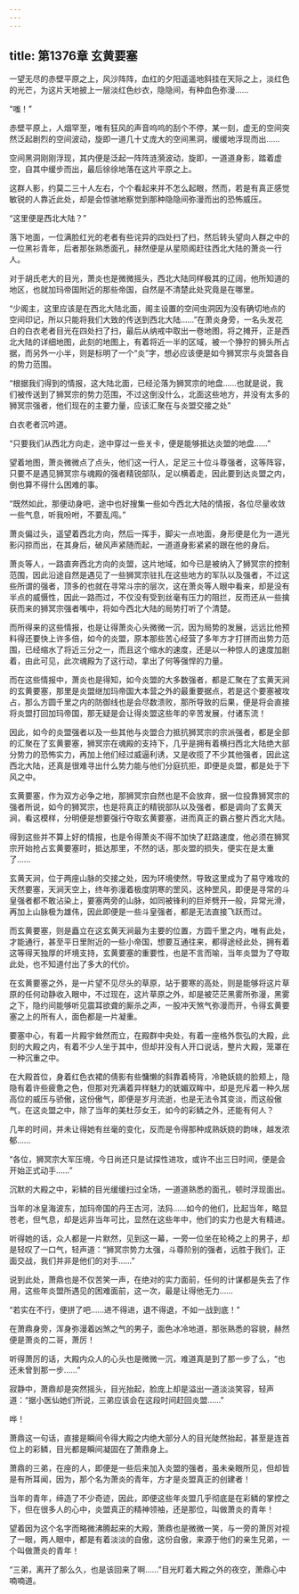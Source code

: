 ```yaml
---
---
---
```

title: 第1376章 玄黄要塞
---



一望无尽的赤壁平原之上，风沙阵阵，血红的夕阳遥遥地斜挂在天际之上，淡红色的光芒，为这片天地披上一层淡红色纱衣，隐隐间，有种血色弥漫……

“嗤！”

赤壁平原上，人烟罕至，唯有狂风的声音呜呜的刮个不停，某一刻，虚无的空间突然泛起剧烈的空间波动，旋即一道几十丈庞大的空间黑洞，缓缓地浮现而出……

空间黑洞刚刚浮现，其内便是泛起一阵阵涟漪波动，旋即，一道道身影，踏着虚空，自其中缓步而出，最后徐徐地落在这片平原之上。

这群人影，约莫二三十人左右，个个看起来并不怎么起眼，然而，若是有真正感觉敏锐的人靠近此处，却是会惊骇地察觉到那种隐隐间弥漫而出的恐怖威压。

“这里便是西北大陆？”

落下地面，一位满脸红光的老者有些诧异的四处扫了扫，然后转头望向人群之中的一位黑衫青年，后者那张熟悉面孔，赫然便是从星陨阁赶往西北大陆的萧炎一行人。

对于胡氏老大的目光，萧炎也是微微摇头，西北大陆同样极其的辽阔，他所知道的地区，也就加玛帝国附近的那些帝国，自然是不清楚此处究竟是在哪里。

“少阁主，这里应该是在西北大陆北面，阁主设置的空间虫洞因为没有确切地点的空间印记，所以只能将我们大致的传送到西北大陆……”在萧炎身旁，一名头发花白的白衣老者目光在四处扫了扫，最后从纳戒中取出一卷地图，将之摊开，正是西北大陆的详细地图，此刻的地图上，有着将近一半的区域，被一个狰狞的狮头所占据，而另外一小半，则是标明了一个“炎”字，想必应该便是如今狮冥宗与炎盟各自的势力范围。

“根据我们得到的情报，这大陆北面，已经沦落为狮冥宗的地盘……也就是说，我们被传送到了狮冥宗的势力范围，不过这倒没什么，北面这些地方，并没有太多的狮冥宗强者，他们现在的主要力量，应该汇聚在与炎盟交接之处”

白衣老者沉吟道。

“只要我们从西北方向走，途中穿过一些关卡，便是能够抵达炎盟的地盘……”

望着地图，萧炎微微点了点头，他们这一行人，足足三十位斗尊强者，这等阵容，只要不是遇见狮冥宗与魂殿的强者精锐部队，足以横着走，因此要到达炎盟之内，倒也算不得什么困难的事。

“既然如此，那便动身吧，途中也好搜集一些如今西北大陆的情报，各位尽量收敛一些气息，听我吩咐，不要乱闯。”

萧炎偏过头，遥望着西北方向，然后一挥手，脚尖一点地面，身形便是化为一道光影闪掠而出，在其身后，破风声紧随而起，一道道身影紧紧的跟在他的身后。

萧炎等人，一路直奔西北方向的炎盟，这片地域，如今已是被纳入了狮冥宗的控制范围，因此沿途自然是遇见了一些狮冥宗驻扎在这些地方的军队以及强者，不过这些所谓的强者，顶多的也就在寻常斗宗的层次，这在萧炎等人眼中看来，却是没有半点的威慑性，因此一路而过，不仅没有受到丝毫有压力的阻拦，反而还从一些擒获而来的狮冥宗强者嘴中，将如今西北大陆的局势打听了个清楚。

而所得来的这些情报，也是让得萧炎心头微微一沉，因为局势的发展，远远比他预料得还要快上许多倍，如今的炎盟，原本那些苦心经营了多年方才打拼而出势力范围，已经缩水了将近三分之一，而且这个缩水的速度，还是以一种惊人的速度加剧着，由此可见，此次魂殿为了这行动，拿出了何等强悍的力量。

而在这些情报中，萧炎也是得知，如今炎盟的大多数强者，都是汇聚在了玄黄天涧的玄黄要塞，那里是炎盟继加玛帝国大本营之外的最重要据点，若是这个要塞被攻占，那么方圆千里之内的防御线也是会尽数溃败，那所导致的后果，便是将会直接将炎盟打回加玛帝国，那无疑是会让得炎盟这些年的辛苦发展，付诸东流！

因此，如今的炎盟强者以及一些其他与炎盟合力抵抗狮冥宗的宗派强者，都是全部的汇聚在了玄黄要塞，狮冥宗在魂殿的支持下，几乎是拥有着横扫西北大陆绝大部分势力的恐怖实力，再加上他们经过威逼利诱，又是收揽了不少其他强者，因此这西北大陆，还真是很难寻出什么势力能与他们分庭抗拒，即便是炎盟，都是处于下风之中。

玄黄要塞，作为双方必争之地，那狮冥宗自然也是不会放弃，据一位投靠狮冥宗的强者所说，如今的狮冥宗，也是将真正的精锐部队以及强者，都是调向了玄黄天涧，看这模样，分明便是想要强行夺取玄黄要塞，进而真正的霸占整片西北大陆。

得到这些并不算上好的情报，也是令得萧炎不得不加快了赶路速度，他必须在狮冥宗开始抢占玄黄要塞时，抵达那里，不然的话，那炎盟的损失，便实在是太重了……

玄黄天涧，位于两座山脉的交接之处，因为环境使然，导致这里成为了易守难攻的天然要塞，天涧天空上，终年弥漫着极度阴寒的罡风，这种罡风，即便是寻常的斗皇强者都不敢沾染上，要塞两旁的山脉，如同被锋利的巨斧劈开一般，异常光滑，再加上山脉极为雄伟，因此即便是一些斗皇强者，都是无法直接飞跃而过。

而玄黄要塞，则是矗立在这玄黄天涧最为主要的位置，方圆千里之内，唯有此处，才能通行，甚至平日里附近的一些小帝国，想要互通往来，都得途经此处，拥有着这等得天独厚的坏境支持，玄黄要塞的重要性，也是不言而喻，当年炎盟为了夺取此处，也不知道付出了多大的代价。

在玄黄要塞之外，是一片望不见尽头的草原，站于要寒的高处，则是能够将这片草原的任何动静收入眼中，不过现在，这片草原之外，却是被茫茫黑雾所弥漫，黑雾之下，隐约间能够听见震耳欲聋的厮杀之声，一股冲天煞气弥漫而开，令得玄黄要塞之上的所有人，面色都是一片凝重。

要塞中心，有着一片殿宇耸然而立，在殿群中央处，有着一座格外恢弘的大殿，此刻的大殿之内，有着不少人坐于其中，但却并没有人开口说话，整片大殿，笼罩在一种沉重之中。

在大殿首位，身着红色衣裙的倩影有些慵懒的斜靠着椅背，冷艳妖娆的脸颊上，隐隐有着许些疲惫之色，但那对充满着异样魅力的妩媚双眸中，却是充斥着一种久居高位的威压与骄傲，这份傲气，即便是岁月流逝，也是无法令其变淡，而这般傲气，在这炎盟之中，除了当年的美杜莎女王，如今的彩鳞之外，还能有何人？

几年的时间，并未让得她有丝毫的变化，反而是令得那种成熟妖娆的韵味，越发浓郁……

“各位，狮冥宗大军压境，今日尚还只是试探性进攻，或许不出三日时间，便是会开始正式动手……”

沉默的大殿之中，彩鳞的目光缓缓扫过全场，一道道熟悉的面孔，顿时浮现面出。

当年的冰皇海波东，加玛帝国的丹王古河，法犸……如今的他们，比起当年，略显苍老，但气息，却是远非当年可比，显然在这些年中，他们的实力也是大有精进。

听得她的话，众人都是一片默然，见到这一幕，一旁一位坐在轮椅之上的男子，却是轻叹了一口气，轻声道：“狮冥宗势力太强，斗尊阶别的强者，远胜于我们，正面交战，我们并非是他们的对手……”

说到此处，萧鼎也是不仅苦笑一声，在绝对的实力面前，任何的计谋都是失去了作用，这些年炎盟所遇见的困难面前，这一次，最是让得他无力……

“若实在不行，便拼了吧……进不得进，退不得退，不如一战到底！”

在萧鼎身旁，浑身弥漫着凶煞之气的男子，面色冰冷地道，那张熟悉的容貌，赫然便是萧炎的二哥，萧厉！

听得萧厉的话，大殿内众人的心头也是微微一沉，难道真是到了那一步了么，“也还未曾到那一步……”

寂静中，萧鼎却是突然摇头，目光抬起，脸庞上却是溢出一道淡淡笑容，轻声道：“据小医仙她们所说，三弟应该会在这段时间赶回炎盟……”

哗！

萧鼎这一句话，直接是瞬间令得大殿之内绝大部分人的目光陡然抬起，甚至是连首位上的彩鳞，目光都是瞬间凝固在了萧鼎身上。

萧鼎的三弟，在座的人，即便是一些后来加入炎盟的强者，虽未亲眼所见，但却皆是有所耳闻，因为，那个名为萧炎的青年，方才是炎盟真正的创建者！

当年的青年，缔造了不少奇迹，因此，即便这些年炎盟几乎彻底是在彩鳞的掌控之下，但在很多人的心中，炎盟真正的精神领袖，还是那位，叫做萧炎的青年！

望着因为这个名字而略微沸腾起来的大殿，萧鼎也是微微一笑，与一旁的萧厉对视了一眼，两人眼中，都是有着淡淡的自傲，这份自傲，来源于他们的亲生兄弟，一个叫做萧炎的青年！

“三弟，离开了那么久，也是该回来了啊……”目光盯着大殿之外的夜空，萧鼎心中喃喃道。